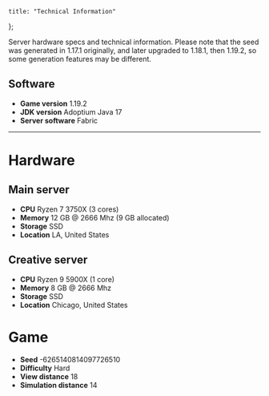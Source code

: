 	title: "Technical Information"
};

Server hardware specs and technical information. Please note that the seed was generated in 1.17.1 originally, and later upgraded to 1.18.1, then 1.19.2, so some generation features may be different.

## Software

- **Game version** 1.19.2
- **JDK version** Adoptium Java 17
- **Server software** Fabric

---

# Hardware

## Main server

- **CPU** Ryzen 7 3750X (3 cores)
- **Memory** 12 GB @ 2666 Mhz (9 GB allocated)
- **Storage** SSD
- **Location** LA, United States

## Creative server

- **CPU** Ryzen 9 5900X (1 core)
- **Memory** 8 GB @ 2666 Mhz
- **Storage** SSD
- **Location** Chicago, United States

# Game

- **Seed** -6265140814097726510
- **Difficulty** Hard
- **View distance** 18
- **Simulation distance** 14
